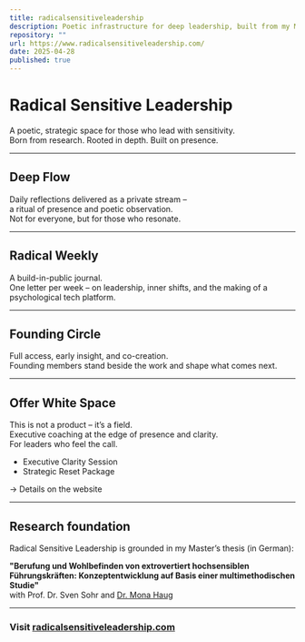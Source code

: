 ```yaml
---
title: radicalsensitiveleadership
description: Poetic infrastructure for deep leadership, built from my Master’s thesis.
repository: ""
url: https://www.radicalsensitiveleadership.com/
date: 2025-04-28
published: true
---
```


# Radical Sensitive Leadership

A poetic, strategic space for those who lead with sensitivity.  
Born from research. Rooted in depth. Built on presence.

---

## Deep Flow

Daily reflections delivered as a private stream –  
a ritual of presence and poetic observation.  
Not for everyone, but for those who resonate.

---

## Radical Weekly

A build-in-public journal.  
One letter per week – on leadership, inner shifts, and the making of a psychological tech platform.

---

## Founding Circle

Full access, early insight, and co-creation.  
Founding members stand beside the work and shape what comes next.

---

## Offer White Space

This is not a product – it’s a field.  
Executive coaching at the edge of presence and clarity.  
For leaders who feel the call.

- Executive Clarity Session 
- Strategic Reset Package 

→ Details on the website

---

## Research foundation

Radical Sensitive Leadership is grounded in my Master’s thesis (in German):

**"Berufung und Wohlbefinden von extrovertiert hochsensiblen Führungskräften: Konzeptentwicklung auf Basis einer multimethodischen Studie"**  
with Prof. Dr. Sven Sohr and [Dr. Mona Haug](https://www.linkedin.com/in/dr-monaverenahaug-b530a023/)

---

### Visit [radicalsensitiveleadership.com](https://www.radicalsensitiveleadership.com)
